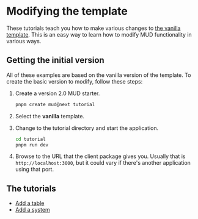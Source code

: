 # Modifying the template

These tutorials teach you how to make various changes to [the vanilla template](https://github.com/latticexyz/mud/tree/main/templates/vanilla).
This is an easy way to learn how to modify MUD functionality in various ways.

## Getting the initial version

All of these examples are based on the vanilla version of the template.
To create the basic version to modify, follow these steps:

1. Create a version 2.0 MUD starter.

   ```bash copy
   pnpm create mud@next tutorial
   ```

1. Select the **vanilla** template.

1. Change to the tutorial directory and start the application.

   ```bash copy
   cd tutorial
   pnpm run dev
   ```

1. Browse to the URL that the client package gives you.
   Usually that is `http://localhost:3000`, but it could vary if there's another application using that port.

## The tutorials

- [Add a table](minimal/add-table)
- [Add a system](minimal/add-system)
